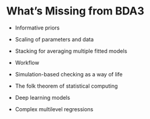 # What's Missing from BDA3

* Informative priors

* Scaling of parameters and data

* Stacking for averaging multiple fitted models

* Workflow

* Simulation-based checking as a way of life

* The folk theorem of statistical computing

* Deep learning models

* Complex multilevel regressions

